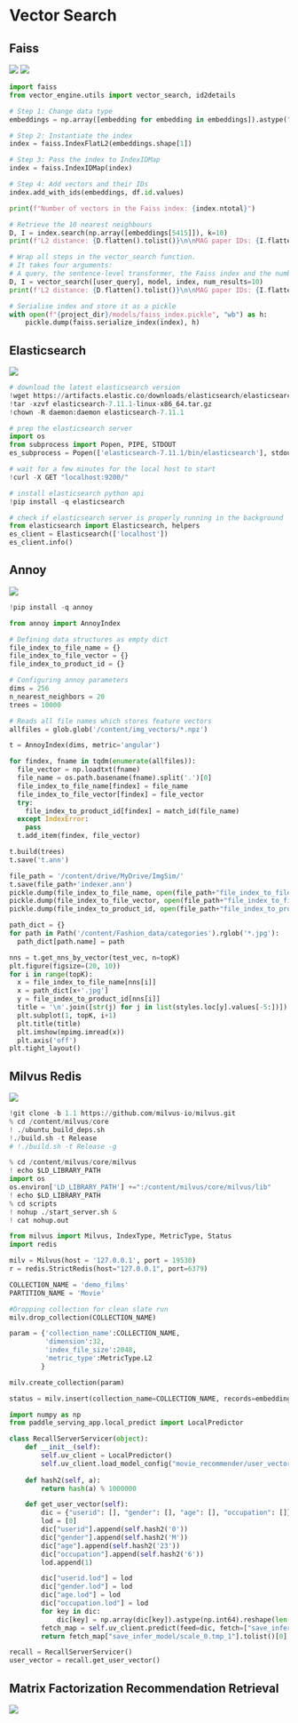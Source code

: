 # Vector Search

## Faiss

<a href="https://nbviewer.org/github/recohut/notebook/blob/master/_notebooks/2021-01-23-vector-search.ipynb" alt=""> <img src="https://colab.research.google.com/assets/colab-badge.svg" /></a>
<a href="https://nbviewer.org/github/recohut/notebook/blob/master/_notebooks/2021-04-20-dl-retrieval.ipynb" alt=""> <img src="https://colab.research.google.com/assets/colab-badge.svg" /></a>


```python
import faiss
from vector_engine.utils import vector_search, id2details

# Step 1: Change data type
embeddings = np.array([embedding for embedding in embeddings]).astype("float32")

# Step 2: Instantiate the index
index = faiss.IndexFlatL2(embeddings.shape[1])

# Step 3: Pass the index to IndexIDMap
index = faiss.IndexIDMap(index)

# Step 4: Add vectors and their IDs
index.add_with_ids(embeddings, df.id.values)

print(f"Number of vectors in the Faiss index: {index.ntotal}")

# Retrieve the 10 nearest neighbours
D, I = index.search(np.array([embeddings[5415]]), k=10)
print(f'L2 distance: {D.flatten().tolist()}\n\nMAG paper IDs: {I.flatten().tolist()}')

# Wrap all steps in the vector_search function.
# It takes four arguments: 
# A query, the sentence-level transformer, the Faiss index and the number of requested results
D, I = vector_search([user_query], model, index, num_results=10)
print(f'L2 distance: {D.flatten().tolist()}\n\nMAG paper IDs: {I.flatten().tolist()}')

# Serialise index and store it as a pickle
with open(f"{project_dir}/models/faiss_index.pickle", "wb") as h:
    pickle.dump(faiss.serialize_index(index), h)
```

## Elasticsearch

<a href="https://nbviewer.org/github/recohut/notebook/blob/master/_notebooks/2021-04-20-dl-retrieval.ipynb" alt=""> <img src="https://colab.research.google.com/assets/colab-badge.svg" /></a>

```python
# download the latest elasticsearch version
!wget https://artifacts.elastic.co/downloads/elasticsearch/elasticsearch-7.11.1-linux-x86_64.tar.gz
!tar -xzvf elasticsearch-7.11.1-linux-x86_64.tar.gz
!chown -R daemon:daemon elasticsearch-7.11.1

# prep the elasticsearch server
import os
from subprocess import Popen, PIPE, STDOUT
es_subprocess = Popen(['elasticsearch-7.11.1/bin/elasticsearch'], stdout=PIPE, stderr=STDOUT, preexec_fn=lambda : os.setuid(1))

# wait for a few minutes for the local host to start
!curl -X GET "localhost:9200/"

# install elasticsearch python api
!pip install -q elasticsearch

# check if elasticsearch server is properly running in the background
from elasticsearch import Elasticsearch, helpers
es_client = Elasticsearch(['localhost'])
es_client.info()
```

## Annoy

<a href="https://nbviewer.org/github/recohut/notebook/blob/master/_notebooks/2021-04-27-image-similarity-recommendations.ipynb" alt=""> <img src="https://colab.research.google.com/assets/colab-badge.svg" /></a>


```python
!pip install -q annoy

from annoy import AnnoyIndex

# Defining data structures as empty dict
file_index_to_file_name = {}
file_index_to_file_vector = {}
file_index_to_product_id = {}

# Configuring annoy parameters
dims = 256
n_nearest_neighbors = 20
trees = 10000

# Reads all file names which stores feature vectors 
allfiles = glob.glob('/content/img_vectors/*.npz')

t = AnnoyIndex(dims, metric='angular')

for findex, fname in tqdm(enumerate(allfiles)):
  file_vector = np.loadtxt(fname)
  file_name = os.path.basename(fname).split('.')[0]
  file_index_to_file_name[findex] = file_name
  file_index_to_file_vector[findex] = file_vector
  try:
    file_index_to_product_id[findex] = match_id(file_name)
  except IndexError:
    pass 
  t.add_item(findex, file_vector)

t.build(trees)
t.save('t.ann')

file_path = '/content/drive/MyDrive/ImgSim/'
t.save(file_path+'indexer.ann')
pickle.dump(file_index_to_file_name, open(file_path+"file_index_to_file_name.p", "wb"))
pickle.dump(file_index_to_file_vector, open(file_path+"file_index_to_file_vector.p", "wb"))
pickle.dump(file_index_to_product_id, open(file_path+"file_index_to_product_id.p", "wb"))

path_dict = {}
for path in Path('/content/Fashion_data/categories').rglob('*.jpg'):
  path_dict[path.name] = path

nns = t.get_nns_by_vector(test_vec, n=topK)
plt.figure(figsize=(20, 10))
for i in range(topK):
  x = file_index_to_file_name[nns[i]]
  x = path_dict[x+'.jpg']
  y = file_index_to_product_id[nns[i]]
  title = '\n'.join([str(j) for j in list(styles.loc[y].values[-5:])])
  plt.subplot(1, topK, i+1)
  plt.title(title)
  plt.imshow(mpimg.imread(x))
  plt.axis('off')
plt.tight_layout()
```

## Milvus Redis

<a href="https://nbviewer.org/github/recohut/notebook/blob/master/_notebooks/2021-06-23-movielens-milvus-redis-efficient-retrieval.ipynb" alt=""> <img src="https://colab.research.google.com/assets/colab-badge.svg" /></a>


```python
!git clone -b 1.1 https://github.com/milvus-io/milvus.git
% cd /content/milvus/core
! ./ubuntu_build_deps.sh
!./build.sh -t Release
# !./build.sh -t Release -g

% cd /content/milvus/core/milvus
! echo $LD_LIBRARY_PATH
import os
os.environ['LD_LIBRARY_PATH'] +=":/content/milvus/core/milvus/lib"
! echo $LD_LIBRARY_PATH
% cd scripts
! nohup ./start_server.sh &
! cat nohup.out

from milvus import Milvus, IndexType, MetricType, Status
import redis

milv = Milvus(host = '127.0.0.1', port = 19530)
r = redis.StrictRedis(host="127.0.0.1", port=6379)

COLLECTION_NAME = 'demo_films'
PARTITION_NAME = 'Movie'

#Dropping collection for clean slate run
milv.drop_collection(COLLECTION_NAME)

param = {'collection_name':COLLECTION_NAME, 
         'dimension':32, 
         'index_file_size':2048, 
         'metric_type':MetricType.L2
        }

milv.create_collection(param)

status = milv.insert(collection_name=COLLECTION_NAME, records=embeddings, ids=ids)

import numpy as np
from paddle_serving_app.local_predict import LocalPredictor

class RecallServerServicer(object):
    def __init__(self):
        self.uv_client = LocalPredictor()
        self.uv_client.load_model_config("movie_recommender/user_vector_model/serving_server_dir") 
        
    def hash2(self, a):
        return hash(a) % 1000000

    def get_user_vector(self):
        dic = {"userid": [], "gender": [], "age": [], "occupation": []}
        lod = [0]
        dic["userid"].append(self.hash2('0'))
        dic["gender"].append(self.hash2('M'))
        dic["age"].append(self.hash2('23'))
        dic["occupation"].append(self.hash2('6'))
        lod.append(1)

        dic["userid.lod"] = lod
        dic["gender.lod"] = lod
        dic["age.lod"] = lod
        dic["occupation.lod"] = lod
        for key in dic:
            dic[key] = np.array(dic[key]).astype(np.int64).reshape(len(dic[key]),1)
        fetch_map = self.uv_client.predict(feed=dic, fetch=["save_infer_model/scale_0.tmp_1"], batch=True)
        return fetch_map["save_infer_model/scale_0.tmp_1"].tolist()[0]

recall = RecallServerServicer()
user_vector = recall.get_user_vector()
```

## Matrix Factorization Recommendation Retrieval

<a href="https://nbviewer.org/github/recohut/notebook/blob/master/_notebooks/2022-01-31-retrieval-preferredai.ipynb" alt=""> <img src="https://colab.research.google.com/assets/colab-badge.svg" /></a>
